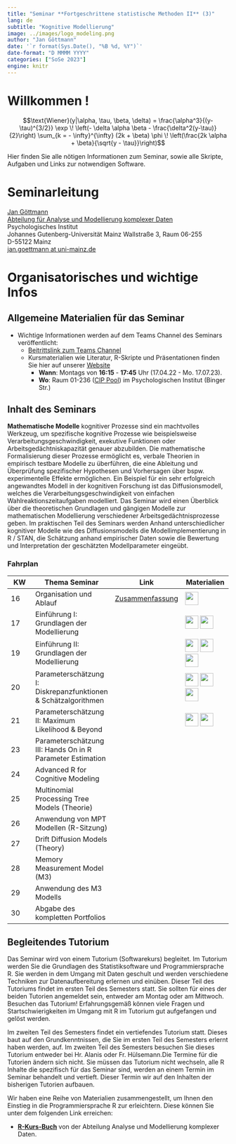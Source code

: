 ```yaml
---
title: "Seminar **Fortgeschrittene statistische Methoden II** (3)"
lang: de
subtitle: "Kognitive Modellierung"
image: ../images/logo_modeling.png
author: "Jan Göttmann"
date: '`r format(Sys.Date(), "%B %d, %Y")`'
date-format: "D MMMM YYYY"
categories: ["SoSe 2023"]
engine: knitr
---
```


# Willkommen !

$$\text{Wiener}(y|\alpha, \tau, \beta, \delta) =
\frac{\alpha^3}{(y-\tau)^{3/2}} \exp \! \left(- \delta \alpha \beta -
\frac{\delta^2(y-\tau)}{2}\right) \sum_{k = - \infty}^{\infty} (2k +
\beta) \phi \! \left(\frac{2k \alpha + \beta}{\sqrt{y - \tau}}\right)$$

Hier finden Sie alle nötigen Informationen zum Seminar, sowie alle Skripte, Aufgaben und Links zur notwendigen Software.

# Seminarleitung

[Jan Göttmann](https://methoden.amd.psychologie.uni-mainz.de/goettmann/)\
[Abteilung für Analyse und Modellierung komplexer Daten](https://methoden.amd.psychologie.uni-mainz.de/)\
Psychologisches Institut\
Johannes Gutenberg-Universität Mainz Wallstraße 3, Raum 06-255\
D-55122 Mainz\
[jan.goettmann at uni-mainz.de](jan.goettmann@uni-mainz.de)

# Organisatorisches und wichtige Infos

## Allgemeine Materialien für das Seminar

-   Wichtige Informationen werden auf dem Teams Channel des Seminars veröffentlicht:
    -   [Beitrittslink zum Teams Channel](https://teams.microsoft.com/l/team/19%3ayOZU87vQEyXc9WwiR_jODk4Ksh9X_VU8N0N4bFOpWRg1%40thread.tacv2/conversations?groupId=7d8d81c8-8b2e-4b0a-8cf6-eb9b658699be&tenantId=51aa2b30-c9fa-40db-b91a-3a53a8a08d85)
    - Kursmaterialien wie Literatur, R-Skripte und Präsentationen finden Sie hier auf unserer [Website](https://josealanis.github.io/amdstatsem/)
        -   **Wann**: Montags von **16:15** - **17:45** Uhr (17.04.22 - Mo. 17.07.23).
        -   **Wo**: Raum 01-236 ([CIP Pool](https://maps.uni-mainz.de/leaflets/room/2940B546-2165-4612-97F8-AAE392BF8181)) im Psychologischen Institut (Binger Str.)

## Inhalt des Seminars

::: justify
**Mathematische Modelle** kognitiver Prozesse sind ein machtvolles Werkzeug, um spezifische kognitive Prozesse wie beispielsweise Verarbeitungsgeschwindigkeit, exekutive Funktionen oder Arbeitsgedächtniskapazität genauer abzubilden. Die mathematische Formalisierung dieser Prozesse ermöglicht es, verbale Theorien in empirisch testbare Modelle zu überführen, die eine Ableitung und Überprüfung spezifischer Hypothesen und Vorhersagen über bspw. experimentelle Effekte ermöglichen. Ein Beispiel für ein sehr erfolgreich angewandtes Modell in der kognitiven Forschung ist das Diffusionsmodell, welches die Verarbeitungsgeschwindigkeit von einfachen Wahlreaktionszeitaufgaben modelliert. Das Seminar wird einen Überblick über die theoretischen Grundlagen und gängigen Modelle zur mathematischen Modellierung verschiedener Arbeitsgedächtnisprozesse geben. Im praktischen Teil des Seminars werden Anhand unterschiedlicher kognitiver Modelle wie des Diffusionsmodells die Modellimplementierung in R / STAN, die Schätzung anhand empirischer Daten sowie die Bewertung und Interpretation der geschätzten Modellparameter eingeübt.
:::

### Fahrplan

| KW  | Thema Seminar                                                  | Link                                                | Materialien                                                                                                                    |
|---------------|---------------|---------------|---------------|
| 16  | Organisation und Ablauf                                        | [Zusammenfassung](../cogmod_sem_sose23/Termin1.qmd) | [![](../images/slides.png){width=30, height=30}](https://slides.com/gman_science/introduction-organisation?token=4Pkkol6P) | 
| 17  | Einführung I: Grundlagen der Modellierung                      |                                                     | [![](../images/slides.png){width=30, height=30}](https://slides.com/gman_science/introduction-why-models?token=r4ID0G6o) [![](../images/paperpile.png){width=30, height=30}](https://paperpile.com/shared/lH0wBI)                                                                                                                              |
| 19  | Einführung II: Grundlagen der Modellierung                     |                                                     | [![](../images/slides.png){width=30, height=30}](https://slides.com/gman_science/lecture-2-introduction-ii?token=DXdrtkfF) [![](../images/paperpile.png){width=30, height=30}](https://paperpile.com/shared/lH0wBI)   [![](../images/r_logo.png){width=30, height=30}](../cogmod_sem_sose23/R-Scripts/power_law.R)                                                                                                                           |
| 20  | Parameterschätzung I: Diskrepanzfunktionen & Schätzalgorithmen |                                                     |  [![](../images/slides.png){width=30, height=30}](https://slides.com/gman_science/lecture-3-parameter-estimation?token=4oPahfz8)   [![](../images/paperpile.png){width=30, height=30}](https://paperpile.com/shared/lH0wBI)   [![](../images/r_logo.png){width=30, height=30}](../cogmod_sem_sose23/R-Scripts/error_space.R)                                                                                                                          |
| 21  | Parameterschätzung II: Maximum Likelihood & Beyond             |                                                | [![](../images/slides.png){width=30, height=30}](https://slides.com/gman_science/lecture-4-parameter-estimation-ii?token=myvvodNZ)   [![](../images/paperpile.png){width=30, height=30}](https://paperpile.com/shared/lH0wBI)                                                                                                                                    |
| 23  | Parameterschätzung III: Hands On in R Parameter Estimation     |                                                     |                                                                                                                                |
| 24  | Advanced R for Cognitive Modeling                              |                                                     |                                                                                                                                |
| 25  | Multinomial Processing Tree Models (Theorie)                   |                                                     |                                                                                                                                |
| 26  | Anwendung von MPT Modellen (R-Sitzung)                         |                                                     |                                                                                                                                |
| 27  | Drift Diffusion Models (Theory)                                |                                                     |                                                                                                                                |
| 28  | Memory Measurement Model (M3)                                  |                                                     |                                                                                                                                |
| 29  | Anwendung des M3 Modells                                       |                                                     |                                                                                                                                |
| 30  | Abgabe des kompletten Portfolios                               |                                                     |                                                                                   

## Begleitendes Tutorium

::: justify
Das Seminar wird von einem Tutorium (Softwarekurs) begleitet. Im Tutorium werden Sie die Grundlagen des Statistiksoftware und Programmiersprache R. Sie werden in dem Umgang mit Daten geschult und werden verschiedene Techniken zur Datenaufbereitung erlernen und einüben. Dieser Teil des Tutoriums findet im ersten Teil des Semesters statt. Sie sollten für eines der beiden Tutorien angemeldet sein, entweder am Montag oder am Mittwoch. Besuchen das Tutorium! Erfahrungsgemäß können viele Fragen und Startschwierigkeiten im Umgang mit R im Tutorium gut aufgefangen und gelöst werden.

Im zweiten Teil des Semesters findet ein vertiefendes Tutorium statt. Dieses baut auf den Grundkenntnissen, die Sie im ersten Teil des Semesters erlernt haben werden, auf. Im zweiten Teil des Semesters besuchen Sie dieses Tutorium entweder bei Hr. Alanis oder Fr. Hülsemann.Die Termine für die Tutorien ändern sich nicht. Sie müssen das Tutorium nicht wechseln, alle R Inhalte die spezifisch für das Seminar sind, werden an einem Termin im Seminar behandelt und vertieft. Dieser Termin wir auf den Inhalten der bisherigen Tutorien aufbauen.

Wir haben eine Reihe von Materialien zusammengestellt, um Ihnen den Einstieg in die Programmiersprache R zur erleichtern. Diese können Sie unter dem folgenden Link erreichen:
:::

::: customIndent
-   [**R-Kurs-Buch**](https://amd-lab.github.io/R-Kurs-Buch/) von der Abteilung Analyse und Modellierung komplexer Daten.
:::
